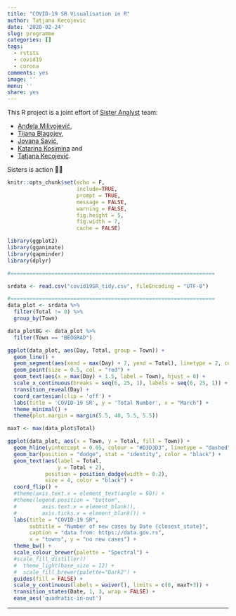 ```yaml
---
title: "COVID-19 SR Visualisation in R"
author: Tatjana Kecojevic
date: '2020-02-24'
slug: programme
categories: []
tags:
  - rststs
  - covid19
  - corona
comments: yes
image: ''
menu: ''
share: yes
---
```


This R project is a joint effort of [Sister Analyst](https://sisteranalyst.org/) team: 

- [Anđela Milivojević](https://www.linkedin.com/in/andjela-milivojevic/),
- [Tijana Blagojev](https://www.linkedin.com/in/tijana-blagojev-288b3442/), 
- [Jovana Savić](https://www.linkedin.com/in/jovana-savi%C4%87-12aa305a/), 
- [Katarina Kosimina](https://www.linkedin.com/in/kosmina/) and 
- [Tatjana Kecojević](https://www.linkedin.com/in/tatjana-kecojevic-803704143/). 


Sisters is action 🙌💜

```r
knitr::opts_chunk$set(echo = F,
                      include=TRUE,
                      prompt = TRUE,
                      message = FALSE,
                      warning = FALSE,
                      fig.height = 5,
                      fig.width = 7,
                      cache = FALSE)
```


```r
library(ggplot2)
library(gganimate)
library(gapminder)
library(dplyr)

#=================================================================

srdata <- read.csv("covid19SR_tidy.csv", fileEncoding = "UTF-8")

#=================================================================
data_plot <- srdata %>% 
  filter(Total != 0) %>% 
  group_by(Town)

data_plotBG <- data_plot %>% 
  filter(Town == "BEOGRAD")

ggplot(data_plot, aes(Day, Total, group = Town)) + 
  geom_line() + 
  geom_segment(aes(xend = max(Day) + 7, yend = Total), linetype = 2, colour = 'grey') + 
  geom_point(size = 0.5, col = "red") + 
  geom_text(aes(x = max(Day) + 1.5, label = Town), hjust = 0) + 
  scale_x_continuous(breaks = seq(6, 25, 1), labels = seq(6, 25, 1)) +
  transition_reveal(Day) + 
  coord_cartesian(clip = 'off') + 
  labs(title = 'COVID-19 SR', y = 'Total Number', x = "March") + 
  theme_minimal() + 
  theme(plot.margin = margin(5.5, 40, 5.5, 5.5))
```

```r
maxT <- max(data_plot$Total)

ggplot(data_plot, aes(x = Town, y = Total, fill = Town)) +
  geom_hline(yintercept = 0.05, colour = "#D3D3D3", linetype = "dashed") +
  geom_bar(position = "dodge", stat = "identity", color = "black") +
  geom_text(aes(label = Total, 
                y = Total + 2),
            position = position_dodge(width = 0.2), 
            size = 4, color = "black") +
  coord_flip() +
  #theme(axis.text.x = element_text(angle = 90)) +  
  #theme(legend.position = "bottom", 
  #        axis.text.x = element_blank(),
  #        axis.ticks.x = element_blank()) + 
  labs(title = "COVID-19 SR",
       subtitle = "Number of new cases by Date {closest_state}",
       caption = "data from: https://data.gov.rs",
       x = "towns", y = "no new cases") +
  theme_bw() +
  scale_colour_brewer(palette = "Spectral") +
  #scale_fill_distiller()
  #  theme_light(base_size = 12) +
  #  scale_fill_brewer(palette="Dark2") + 
  guides(fill = FALSE) +
  scale_y_continuous(labels = waiver(), limits = c(0, maxT+3)) +
  transition_states(Date, 1, 3, wrap = FALSE) +
  ease_aes('quadratic-in-out')
```  

---
